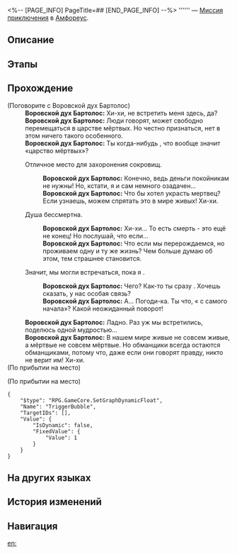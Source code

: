 <%-- [PAGE_INFO]
PageTitle=##
[END_PAGE_INFO] --%>
{{Дополнить|Диалоги.}}
{{Миссия Инфобокс
|id              = 4015717
|Название        = 
|Изображение     = Миссия .png
|Тип             = Миссия приключения
|Событие         = 
|Глава           = 
|Условия         = Завершена [[Миссия Освоения]] «[[О веретено, ткущее нить времени]]»
|Персонажи       = Воровской дух Бартолос; Первопроходец
|СтартЛокация    = [[Амфореус]] — [[Город дракона Стиксия]]
|Мир             = Амфореус
|Предыдущая      = 
|Следующая       = 
|Награды         = Звёздный нефрит*40; Небесная амброзия*60
}}
'''''' — [[Миссия приключения]] в [[Амфореус]].

==Описание==
{{Описание|<!--официальное описание из Перекрёстка судеб-->}}

==Этапы==


==Прохождение==
{{Дополнить}}

;(Поговорите с Воровской дух Бартолос)
:'''Воровской дух Бартолос:''' Хи-хи, не {{MC|ж=ожидала|м=ожидал}} встретить меня здесь, да?
:'''Воровской дух Бартолос:''' Люди говорят, {{Rubi|Загрей|титан коварства}} может свободно перемещаться в царстве мёртвых. Но честно признаться, нет в этом ничего такого особенного.
:'''Воровской дух Бартолос:''' Ты когда-нибудь {{MC|ж=задумывалась|м=задумывался}}, что вообще значит «царство мёртвых»?
:{{Диалог|Стрелка}} Отличное место для захоронения сокровищ.
::'''Воровской дух Бартолос:''' Конечно, ведь деньги покойникам не нужны! Но, кстати, я и сам немного озадачен...
::'''Воровской дух Бартолос:''' Что бы хотел украсть мертвец? Если узнаешь, можем спрятать это в мире живых! Хи-хи.
:{{Диалог|Стрелка}} Душа бессмертна.
::'''Воровской дух Бартолос:''' Хи-хи... То есть смерть - это ещё не конец! Но послушай, что если...
::'''Воровской дух Бартолос:''' Что если мы перерождаемся, но проживаем одну и ту же жизнь? Чем больше думаю об этом, тем страшнее становится.
:{{Диалог|Стрелка}} Значит, мы могли встречаться, пока я {{MC|ж=была жива |м=был жив}}.
::'''Воровской дух Бартолос:''' Чего? Как-то ты сразу {{MC|ж=раскисла|м=раскис}}. Хочешь сказать, у нас особая связь?
::'''Воровской дух Бартолос:''' А... Погоди-ка. Ты что, «{{MC|ж=была мертва|м=был мёртв}} с самого начала»? Какой неожиданный поворот!
:'''Воровской дух Бартолос:''' Ладно. Раз уж мы встретились, поделюсь одной мудростью...
:'''Воровской дух Бартолос:''' В нашем мире живые не совсем живые, а мёртвые не совсем мёртвые. Но обманщики всегда остаются обманщиками, потому что, даже если они говорят правду, никто не верит им! Хи-хи.
;(По прибытии на место)

;(По прибытии на место)
<pre>{
	"$type": "RPG.GameCore.SetGraphDynamicFloat",
	"Name": "TriggerBubble",
	"TargetIDs": [],
	"Value": {
		"IsDynamic": false,
		"FixedValue": {
			"Value": 1
		}
	}
}</pre>
{{Диалог Конец}}

==На других языках==
{{На других языках
|en   = 
|zhs  = 
|zht  = 
|ja   = 
|ko   = 
|es   = 
|fr   = 
|ru   = 
|th   = 
|vi   = 
|de   = 
|id   = 
|pt   = 
}}

==История изменений==
{{История изменений|3.5}}

==Навигация==
{{Миссия приключения Навбокс|Глава }}

[[en:]]
